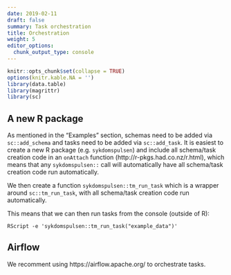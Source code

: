 ```yaml
---
date: 2019-02-11
draft: false
summary: Task orchestration
title: Orchestration
weight: 5
editor_options: 
  chunk_output_type: console
---
```


```r
knitr::opts_chunk$set(collapse = TRUE)
options(knitr.kable.NA = '')
library(data.table)
library(magrittr)
library(sc)
```

## A new R package

As mentioned in the "Examples" section, schemas need to be added via `sc::add_schema` and tasks need to be added via `sc::add_task`. It is easiest to create a new R package (e.g. `sykdomspulsen`) and include all schema/task creation code in an `onAttach` function (http://r-pkgs.had.co.nz/r.html), which means that any `sykdomspulsen::` call will automatically have all schema/task creation code run automatically.

We then create a function `sykdomspulsen::tm_run_task` which is a wrapper around `sc::tm_run_task`, with all schema/task creation code run automatically.

This means that we can then run tasks from the console (outside of R):

```
RScript -e 'sykdomspulsen::tm_run_task("example_data")'
```

## Airflow

We recomment using https://airflow.apache.org/ to orchestrate tasks.




